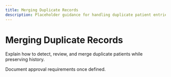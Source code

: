 ```yaml
---
title: Merging Duplicate Records
description: Placeholder guidance for handling duplicate patient entries.
---
```


# Merging Duplicate Records

Explain how to detect, review, and merge duplicate patients while preserving history.

Document approval requirements once defined.
